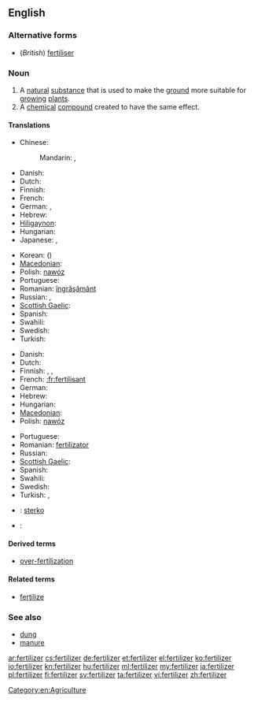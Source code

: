 ==English==

===Alternative forms===
* (''British'') [[fertiliser]]

===Noun===
{{en-noun|s|-}}

# A [[natural]] [[substance]] that is used to make the [[ground]] more suitable for [[grow]]ing [[plant]]s.
# A [[chemical]] [[compound]] created to have the same effect.

====Translations====
{{trans-top|a natural substance that is used to make the ground more suitable for growing plants}}
* Chinese:
*: Mandarin: {{t|zh|肥料|tr=féiliào|sc=Hani}}, {{t|zh|化肥|tr=huàféi|sc=Hani}}
* Danish: {{t|da|gødning|c}}
* Dutch: {{t+|nl|mest|m}}
* Finnish: {{t+|fi|lannoite}}
* French: {{t+|fr|fertilisant}}
* German: {{t+|de|Dünger|m}}, {{t-|de|Düngemittel|n}}
* Hebrew: {{t-|he|דשן|m|tr=deshen}}
* [[Hiligaynon]]: {{tø|hil|abono|alt=abóno}}
* Hungarian: {{t+|hu|trágya}}
* Japanese: {{t|ja|肥料|tr=ひりょう, hiryō|sc=Jpan}}, {{t|ja|肥|tr=こえ, koe|sc=Jpan}}
{{trans-mid}}
* Korean: {{t|ko|비료|tr=biryo|sc=Kore}} ({{t|ko|肥料|sc=Kore}})
* [[Macedonian]]: {{t|mk|ѓубриво|n|tr=ǵúbrivo}}
* Polish: [[nawóz]] {{m}}
* Portuguese: {{t+|pt|fertilizante|m}}
* Romanian: [[îngrăşământ]] {{n}}
* Russian: {{t|ru|удобрение|n|tr=udobrénije|sc=Cyrl}}, {{t|ru|навоз|m|tr=navóz|sc=Cyrl}}
* [[Scottish Gaelic]]: {{t-|gd|leasachadh|m|xs=Scottish Gaelic}}
* Spanish: {{t|es|abono orgánico|m}}
* Swahili: {{t+|sw|mbolea|xs=Swahili}}
* Swedish: {{t+|sv|gödsel|c}}
* Turkish: {{t+|tr|gübre}}
{{trans-bottom}}

{{trans-top|a chemical compound created to have the same effect.}}
* Danish: {{t|da|kunstgødning|c}}
* Dutch: {{t+|nl|kunstmest|m}}
* Finnish: {{t+|fi|lannoite}}, {{t-|fi|apulanta}}, {{t-|fi|keinolannoite}}
* French: [[:fr:fertilisant]]
* German: {{t|de|Handelsdünger|m}}
* Hebrew: {{t-|he|דשן|m|tr=deshen}}
* Hungarian: {{t|hu|táptalaj}}
* [[Macedonian]]: {{t|mk|вештачко ѓубриво|n|tr=véštačko ǵúbrivo}}
* Polish: [[nawóz]] {{m}}
{{trans-mid}}
* Portuguese: {{t+|pt|fertilizante|m}}
* Romanian: [[fertilizator]] {{n}}
* Russian: {{t|ru|удобрение|n|tr=udobrénije|sc=Cyrl}}
* [[Scottish Gaelic]]: {{t-|gd|leasachadh|m|xs=Scottish Gaelic}}
* Spanish: {{t-|es|fertilizante|m}}
* Swahili: {{t+|sw|mbolea|xs=Swahili}}
* Swedish: {{t|sv|konstgödsel|c}}
* Turkish: {{t|tr|yapay gübre}},  {{t|tr|suni gübre}}
{{trans-bottom}}
{{checktrans-top}}
* {{ttbc|eo}}: [[sterko]]
* {{ttbc|fr}}: {{t+|fr|engrais|m}}
{{trans-bottom}}

====Derived terms====
* [[over-fertilization]]

====Related terms====
* [[fertilize]]

===See also===
* [[dung]]
* [[manure]]

[[Category:en:Agriculture]]

[[ar:fertilizer]]
[[cs:fertilizer]]
[[de:fertilizer]]
[[et:fertilizer]]
[[el:fertilizer]]
[[ko:fertilizer]]
[[io:fertilizer]]
[[kn:fertilizer]]
[[hu:fertilizer]]
[[ml:fertilizer]]
[[my:fertilizer]]
[[ja:fertilizer]]
[[pl:fertilizer]]
[[fi:fertilizer]]
[[sv:fertilizer]]
[[ta:fertilizer]]
[[vi:fertilizer]]
[[zh:fertilizer]]